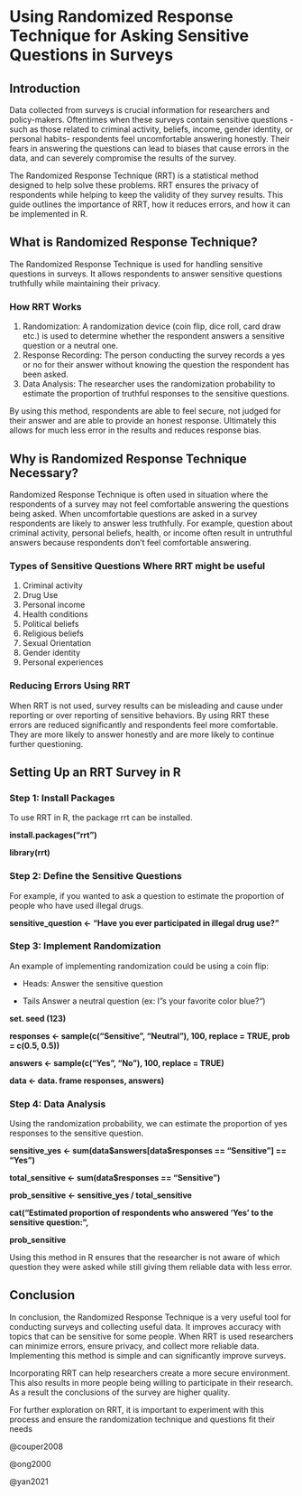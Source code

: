 # Using Randomized Response Technique for Asking Sensitive Questions in Surveys

## Introduction

Data collected from surveys is crucial information for researchers and policy-makers. Oftentimes when these surveys contain sensitive questions - such as those related to criminal activity, beliefs, income, gender identity, or personal habits- respondents feel uncomfortable answering honestly. Their fears in answering the questions can lead to biases that cause errors in the data, and can severely compromise the results of the survey.

The Randomized Response Technique (RRT) is a statistical method designed to help solve these problems. RRT ensures the privacy of respondents while helping to keep the validity of they survey results. This guide outlines the importance of RRT, how it reduces errors, and how it can be implemented in R.

## What is Randomized Response Technique?

The Randomized Response Technique is used for handling sensitive questions in surveys. It allows respondents to answer sensitive questions truthfully while maintaining their privacy.

### How RRT Works

1.  Randomization: A randomization device (coin flip, dice roll, card draw etc.) is used to determine whether the respondent answers a sensitive question or a neutral one.
2.  Response Recording: The person conducting the survey records a yes or no for their answer without knowing the question the respondent has been asked.
3.  Data Analysis: The researcher uses the randomization probability to estimate the proportion of truthful responses to the sensitive questions.

By using this method, respondents are able to feel secure, not judged for their answer and are able to provide an honest response. Ultimately this allows for much less error in the results and reduces response bias.

## Why is Randomized Response Technique Necessary?

Randomized Response Technique is often used in situation where the respondents of a survey may not feel comfortable answering the questions being asked. When uncomfortable questions are asked in a survey respondents are likely to answer less truthfully. For example, question about criminal activity, personal beliefs, health, or income often result in untruthful answers because respondents don't feel comfortable answering.

### Types of Sensitive Questions Where RRT might be useful

1.  Criminal activity
2.  Drug Use
3.  Personal income
4.  Health conditions
5.  Political beliefs
6.  Religious beliefs
7.  Sexual Orientation
8.  Gender identity
9.  Personal experiences

### Reducing Errors Using RRT

When RRT is not used, survey results can be misleading and cause under reporting or over reporting of sensitive behaviors. By using RRT these errors are reduced significantly and respondents feel more comfortable. They are more likely to answer honestly and are more likely to continue further questioning.

## Setting Up an RRT Survey in R

### Step 1: Install Packages

To use RRT in R, the package rrt can be installed.

**install.packages("rrt")**

**library(rrt)**

### Step 2: Define the Sensitive Questions

For example, if you wanted to ask a question to estimate the proportion of people who have used illegal drugs.

**sensitive_question \<- "Have you ever participated in illegal drug use?"**

### Step 3: Implement Randomization

An example of implementing randomization could be using a coin flip:

-   Heads: Answer the sensitive question

-   Tails Answer a neutral question (ex: I"s your favorite color blue?")

**set. seed (123)**

**responses \<- sample(c("Sensitive", "Neutral"), 100, replace = TRUE, prob = c(0.5, 0.5))**

**answers \<- sample(c("Yes", "No"), 100, replace = TRUE)**

**data \<- data. frame responses, answers)**

### Step 4: Data Analysis

Using the randomization probability, we can estimate the proportion of yes responses to the sensitive question.

**sensitive_yes \<- sum(data\$answers\[data\$responses == "Sensitive"\] == "Yes")**

**total_sensitive \<- sum(data\$responses == "Sensitive")**

**prob_sensitive \<- sensitive_yes / total_sensitive**

**cat("Estimated proportion of respondents who answered 'Yes' to the sensitive question:",**

**prob_sensitive**

Using this method in R ensures that the researcher is not aware of which question they were asked while still giving them reliable data with less error.

## Conclusion

In conclusion, the Randomized Response Technique is a very useful tool for conducting surveys and collecting useful data. It improves accuracy with topics that can be sensitive for some people. When RRT is used researchers can minimize errors, ensure privacy, and collect more reliable data. Implementing this method is simple and can significantly improve surveys.

Incorporating RRT can help researchers create a more secure environment. This also results in more people being willing to participate in their research. As a result the conclusions of the survey are higher quality.

For further exploration on RRT, it is important to experiment with this process and ensure the randomization technique and questions fit their needs

@couper2008

@ong2000

@yan2021
